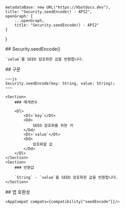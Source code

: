 
    metadataBase: new URL("https://kbotdocs.dev"),
    title: "Security.seedEncode() - API2",
    openGraph: {
        ...openGraph,
        title: "Security.seedEncode() - API2"
    }
}

<Section>
    ## Security.seedEncode()

    `value`를 SEED 암호화한 값을 반환합니다.
</Section>
<Section>
    ## 구문

    ~~~js
    Security.seedEncode(key: String, value: String);
    ~~~

    <Section>
        ### 매개변수

        <Dl>
            <Dt>`key`</Dt>
            <Dd>
                SEED 암호화를 위한 키
            </Dd>
            <Dt>`value`</Dt>
            <Dd>
                암호화할 값
            </Dd>
        </Dl>
    </Section>
    <Section>
        ### 반환값

        `String` - `value`를 SEED 암호화한 값을 반환합니다.
    </Section>
</Section>
<Section>
    ## 앱 호환성

    <AppCompat compats={compatibility["seedEncode"]}/>
</Section>